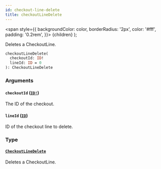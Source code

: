 ```yaml
---
id: checkout-line-delete
title: checkoutLineDelete
---
```


<span
style={{
      backgroundColor: color,
      borderRadius: '2px',
      color: '#fff',
      padding: '0.2rem',
    }}>
{children}
</span>
);

Deletes a CheckoutLine.

```graphql
checkoutLineDelete(
  checkoutId: ID!
  lineId: ID = 0
): CheckoutLineDelete

```

### Arguments

#### `checkoutId` ([`ID!`](/api-reference/scalars/id.mdx))

The ID of the checkout.

#### `lineId` ([`ID`](/api-reference/scalars/id.mdx))

ID of the checkout line to delete.

### Type

#### [`CheckoutLineDelete`](/api-reference/objects/checkout-line-delete.mdx)

Deletes a CheckoutLine.
